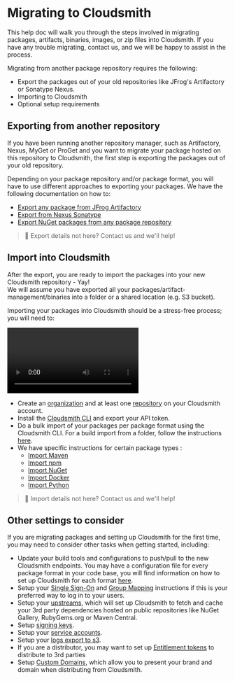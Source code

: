 
# Migrating to Cloudsmith

This help doc will walk you through the steps involved in migrating packages, artifacts, binaries, images, or zip files into Cloudsmith. If you have any trouble migrating, contact us, and we will be happy to assist in the process. 

Migrating from another package repository requires the following: 

- Export the packages out of your old repositories like JFrog's Artifactory or Sonatype Nexus.
- Importing to Cloudsmith
- Optional setup requirements

## Exporting from another repository

If you have been running another repository manager, such as Artifactory, Nexus, MyGet or ProGet and you want to migrate your package hosted on this repository to Cloudsmith, the first step is exporting the packages out of your old repository.

Depending on your package repository and/or package format, you will have to use different approaches to exporting your packages. We have the following documentation on how to: 

- [Export any package from JFrog Artifactory](/migrating-to-cloudsmith/export-from-jfrog-artifactory)
- [Export from Nexus Sonatype](/migrating-to-cloudsmith/export-from-nexus-sonatype)  
- [Export NuGet packages from any package repository](/migrating-to-cloudsmith/exporting-nuget)

> 📘 Export details not here? Contact us and we'll help!

## Import into Cloudsmith

After the export, you are ready to import the packages into your new Cloudsmith repository - Yay!  
We will assume you have exported all your packages/artifact-management/binaries into a folder or a shared location (e.g. S3 bucket).

Importing your packages into Cloudsmith should be a stress-free process; you will need to:

<Video wistiaId="kgpk8pk1h6"></Video>

- Create an [organization](/getting-started/workspaces) and at least one [repository](/repositories) on your Cloudsmith account.
- Install the [Cloudsmith CLI](/getting-started/cli) and export your API token.
- Do a bulk import of your packages per package format using the Cloudsmith CLI. For a build import from a folder, follow the instructions [here](/migrating-to-cloudsmith/import-files-from-a-folder). 
- We have specific instructions for certain package types :
  - [Import Maven](/migrating-to-cloudsmith/import-maven) 
  - [Import npm](/migrating-to-cloudsmith/import-maven) 
  - [Import NuGet](/migrating-to-cloudsmith/import-maven) 
  - [Import Docker](/migrating-to-cloudsmith/import-docker) 
  - [Import Python](/migrating-to-cloudsmith/import-python)

> 📘 Import details not here? Contact us and we'll help!

## Other settings to consider

If you are migrating packages and setting up Cloudsmith for the first time, you may need to consider other tasks when getting started, including:

- Update your build tools and configurations to push/pull to the new Cloudsmith endpoints. You may have a configuration file for every package format in your code base, you will find information on how to set up Cloudsmith for each format [here](/package-formats).
- Setup your [Single Sign-On](/access-control/single-sign-on) and [Group Mapping](/access-control/single-sign-on#saml-group-sync) instructions if this is your preferred way to log in to your users. 
- Setup your [upstreams](/tbc/upstream-proxying-and-caching), which will set up Cloudsmith to fetch and cache your 3rd party dependencies hosted on public repositories like NuGet Gallery, RubyGems.org or Maven Central.
- Setup [signing keys](/policy-management/signing-keys).
- Setup your [service accounts](/teams-and-accounts/service-accounts).
- Setup your [logs export to s3](/logs-and-observability/access-log-exports-to-s3).
- If you are a distributor, you may want to set up [Entitlement tokens](/software-distribution/entitlement-tokens) to distribute to 3rd parties
- Setup [Custom Domains](/getting-started/custom-domains), which allow you to present your brand and domain when distributing from Cloudsmith.
